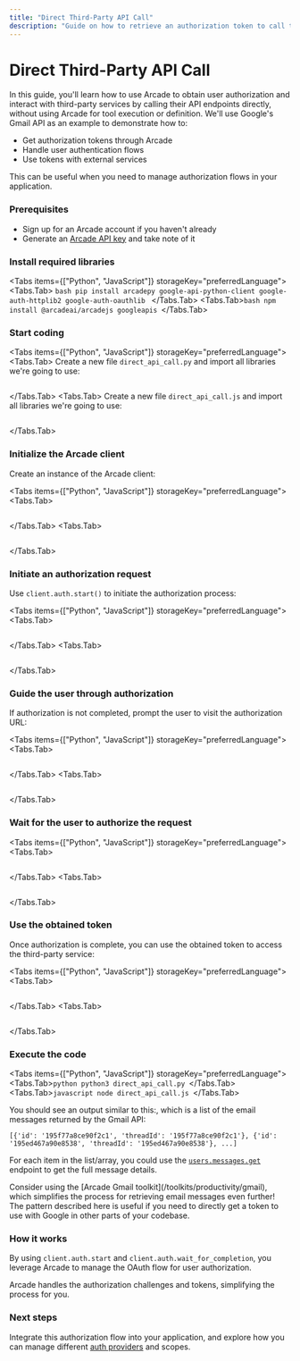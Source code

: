 ```yaml
---
title: "Direct Third-Party API Call"
description: "Guide on how to retrieve an authorization token to call third-party APIs directly"
---
```



# Direct Third-Party API Call

In this guide, you'll learn how to use Arcade to obtain user authorization and interact with third-party services by calling their API endpoints directly, without using Arcade for tool execution or definition. We'll use Google's Gmail API as an example to demonstrate how to:

- Get authorization tokens through Arcade
- Handle user authentication flows
- Use tokens with external services

This can be useful when you need to manage authorization flows in your application.

<Steps>

### Prerequisites

- Sign up for an <SignupLink linkLocation="docs:call-third-party-apis-directly">Arcade account</SignupLink> if you haven't already
- Generate an [Arcade API key](/home/getting-started/api-keys) and take note of it

### Install required libraries

<Tabs items={["Python", "JavaScript"]} storageKey="preferredLanguage">
  <Tabs.Tab>
    ```bash pip install arcadepy google-api-python-client google-auth-httplib2
    google-auth-oauthlib ```
  </Tabs.Tab>
  <Tabs.Tab>```bash npm install @arcadeai/arcadejs googleapis ```</Tabs.Tab>
</Tabs>

### Start coding

<Tabs items={["Python", "JavaScript"]} storageKey="preferredLanguage">
<Tabs.Tab>
Create a new file `direct_api_call.py` and import all libraries we're going to use:

```python file=<rootDir>/examples/code/guides/agentauth/auth_with_google.py#L1-L3

```

</Tabs.Tab>
<Tabs.Tab>
Create a new file `direct_api_call.js` and import all libraries we're going to use:

```javascript file=<rootDir>/examples/code/guides/agentauth/auth_with_google.js#L1-L2

```

</Tabs.Tab>
</Tabs>

### Initialize the Arcade client

Create an instance of the Arcade client:

<Tabs items={["Python", "JavaScript"]} storageKey="preferredLanguage">
<Tabs.Tab>
```python file=<rootDir>/examples/code/guides/agentauth/auth_with_google.py#L5

````
</Tabs.Tab>
<Tabs.Tab>
```javascript file=<rootDir>/examples/code/guides/agentauth/auth_with_google.js#L14

````

</Tabs.Tab>
</Tabs>

### Initiate an authorization request

Use `client.auth.start()` to initiate the authorization process:

<Tabs items={["Python", "JavaScript"]} storageKey="preferredLanguage">
<Tabs.Tab>
```python file=<rootDir>/examples/code/guides/agentauth/auth_with_google.py#L17-L25

````
</Tabs.Tab>
<Tabs.Tab>
```javascript file=<rootDir>/examples/code/guides/agentauth/auth_with_google.js#L16-L24

````

</Tabs.Tab>
</Tabs>

### Guide the user through authorization

If authorization is not completed, prompt the user to visit the authorization URL:

<Tabs items={["Python", "JavaScript"]} storageKey="preferredLanguage">
<Tabs.Tab>
```python file=<rootDir>/examples/code/guides/agentauth/auth_with_google.py#L27-L29

````
</Tabs.Tab>
<Tabs.Tab>
```javascript file=<rootDir>/examples/code/guides/agentauth/auth_with_google.js#L26-L29

````

</Tabs.Tab>
</Tabs>

### Wait for the user to authorize the request

<Tabs items={["Python", "JavaScript"]} storageKey="preferredLanguage">
<Tabs.Tab>
```python file=<rootDir>/examples/code/guides/agentauth/auth_with_google.py#L32

````
</Tabs.Tab>
<Tabs.Tab>
```javascript file=<rootDir>/examples/code/guides/agentauth/auth_with_google.js#L32

````

</Tabs.Tab>
</Tabs>

### Use the obtained token

Once authorization is complete, you can use the obtained token to access the third-party service:

<Tabs items={["Python", "JavaScript"]} storageKey="preferredLanguage">
<Tabs.Tab>
```python file=<rootDir>/examples/code/guides/agentauth/auth_with_google.py#L37-L44

````
</Tabs.Tab>
<Tabs.Tab>
```javascript file=<rootDir>/examples/code/guides/agentauth/auth_with_google.js#L39-L49

````

</Tabs.Tab>
</Tabs>

### Execute the code

<Tabs items={["Python", "JavaScript"]} storageKey="preferredLanguage">
  <Tabs.Tab>```python python3 direct_api_call.py ```</Tabs.Tab>
  <Tabs.Tab>```javascript node direct_api_call.js ```</Tabs.Tab>
</Tabs>

You should see an output similar to this:, which is a list of the email messages returned by the Gmail API:

```text
[{'id': '195f77a8ce90f2c1', 'threadId': '195f77a8ce90f2c1'}, {'id': '195ed467a90e8538', 'threadId': '195ed467a90e8538'}, ...]
```

For each item in the list/array, you could use the [`users.messages.get`](https://developers.google.com/workspace/gmail/api/reference/rest/v1/users.messages/get) endpoint to get the full message details.

</Steps>

<Note>
  Consider using the [Arcade Gmail toolkit](/toolkits/productivity/gmail), which
  simplifies the process for retrieving email messages even further! The pattern
  described here is useful if you need to directly get a token to use with
  Google in other parts of your codebase.
</Note>

### How it works

By using `client.auth.start` and `client.auth.wait_for_completion`, you leverage Arcade to manage the OAuth flow for user authorization.

Arcade handles the authorization challenges and tokens, simplifying the process for you.

### Next steps

Integrate this authorization flow into your application, and explore how you can manage different [auth providers](/home/hosting-options/auth-providers) and scopes.
